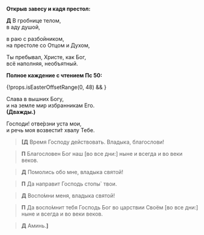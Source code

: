 
**Открыв завесу и кадя престол:**

**Д** В гробнице телом,  
в аду душой,

в раю с разбойником,  
на престоле со Отцом и Духом,

Ты пребывал, Христе, как Бог,  
всё наполняя, необъятный.

**Полное каждение с чтением Пс 50:**

<MdxLoader src="Shared/Psalm50" />

{!props.isEasterOffsetRange(0, 48) && <MdxLoader src="Shared/Paraklit" lang={props.lang} />}

Слава в вышних Богу,  
и на земле мир избранникам Его.  
**(Дважды.)**

Господи! отве́рзни уста мои,  
и речь моя возвести́т хвалу Тебе.

> **<b>[</b>Д**
> Время Господу действовать. Владыка, благослови!

> **П**
> Благословен Бог наш <R>[</R>во все дни:<R>]</R>
> ныне и всегда и во веки веков.

> **Д**
> Помолись обо мне, владыка святой!

> **П**
> Да направит Господь стопы` твои.

> **Д**
> Воспо́мни меня, владыка святой!

> **П**
> Да воспо́мнит тебя Господь Бог во царствии Своём
> <R>[</R>во все дни:<R>]</R>
> ны­не и всегда и во веки веков.

> **Д** Аминь.**<b>]</b>**
